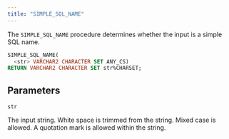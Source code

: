 ```yaml
---
title: "SIMPLE_SQL_NAME"
---
```


The `SIMPLE_SQL_NAME` procedure determines whether the input is a simple SQL name. 


```sql
SIMPLE_SQL_NAME(
  <str> VARCHAR2 CHARACTER SET ANY_CS)
RETURN VARCHAR2 CHARACTER SET str%CHARSET;
```

## Parameters

`str`

 The input string. White space is trimmed from the string. Mixed case is allowed. A quotation mark is allowed within the string.

